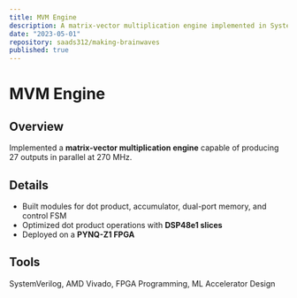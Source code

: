```yaml
---
title: MVM Engine
description: A matrix-vector multiplication engine implemented in SystemVerilog and deployed on FPGA.
date: "2023-05-01"
repository: saads312/making-brainwaves
published: true
---
```


# MVM Engine

## Overview
Implemented a **matrix-vector multiplication engine** capable of producing 27 outputs in parallel at 270 MHz.

## Details
- Built modules for dot product, accumulator, dual-port memory, and control FSM  
- Optimized dot product operations with **DSP48e1 slices**  
- Deployed on a **PYNQ-Z1 FPGA**

## Tools
SystemVerilog, AMD Vivado, FPGA Programming, ML Accelerator Design
